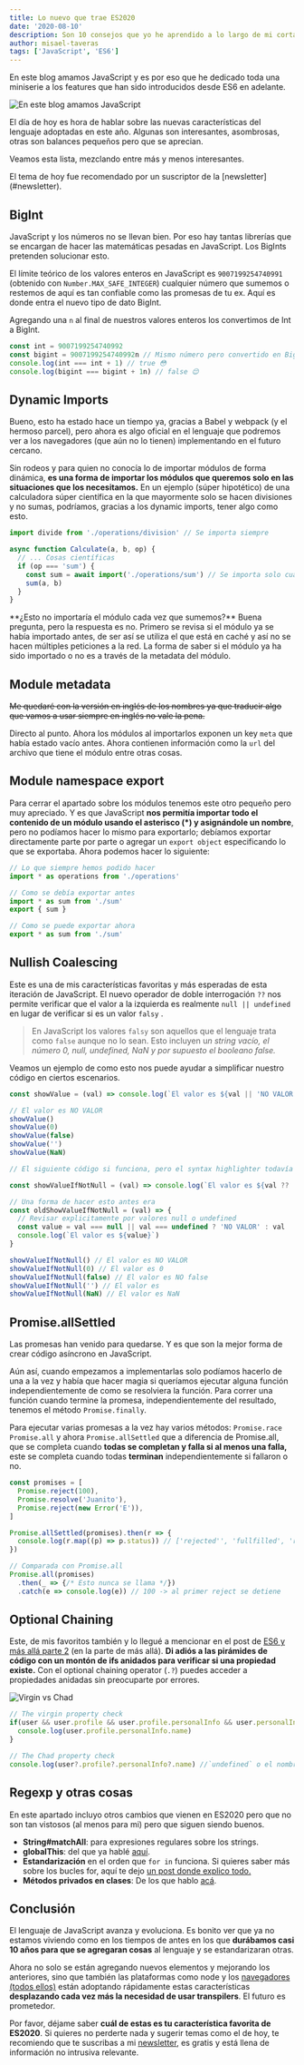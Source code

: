 ```yaml
---
title: Lo nuevo que trae ES2020
date: '2020-08-10'
description: Son 10 consejos que yo he aprendido a lo largo de mi corta vida pero que me falta ponerlas en práctica y que creo que podrían beneficiarte también y así me sirven a mi también de recordatorio.
author: misael-taveras
tags: ['JavaScript', 'ES6']
---
```


En este blog amamos JavaScript y es por eso que he dedicado toda una miniserie a los features que han sido introducidos desde ES6 en adelante.

![En este blog amamos JavaScript](../../../assets/posts/amamos-javascript.png)

El día de hoy es hora de hablar sobre las nuevas características del lenguaje adoptadas en este año. Algunas son interesantes, asombrosas, otras son balances pequeños pero que se aprecian.

Veamos esta lista, mezclando entre más y menos interesantes.

<Admonition type="disclaimer">
  El tema de hoy fue recomendado por un suscriptor de la [newsletter](#newsletter).
</Admonition>

## BigInt

JavaScript y los números no se llevan bien. Por eso hay tantas librerías que se encargan de hacer las matemáticas pesadas en JavaScript. Los BigInts pretenden solucionar esto.

El límite teórico de los valores enteros en JavaScript es `9007199254740991` (obtenido con `Number.MAX_SAFE_INTEGER`)  cualquier número que sumemos o restemos de aquí es tan confiable como las promesas de tu ex. Aquí es donde entra el nuevo tipo de dato BigInt. 

Agregando una `n` al final de nuestros valores enteros los convertimos de Int a BigInt.

```js
const int = 9007199254740992
const bigint = 9007199254740992n // Mismo número pero convertido en BigInt
console.log(int === int + 1) // true 😳
console.log(bigint === bigint + 1n) // false 😌
```

## Dynamic Imports

Bueno, esto ha estado hace un tiempo ya, gracias a Babel y webpack (y el hermoso parcel), pero ahora es algo oficial en el lenguaje que podremos ver a los navegadores (que aún no lo tienen) implementando en el futuro cercano.

Sin rodeos y para quien no conocía lo de importar módulos de forma dinámica, **es una forma de importar los módulos que queremos solo en las situaciones que los necesitamos.** En un ejemplo (súper hipotético) de una calculadora súper científica en la que mayormente solo se hacen divisiones y no sumas, podríamos, gracias a los dynamic imports, tener algo como esto.

```js
import divide from './operations/division' // Se importa siempre

async function Calculate(a, b, op) {
  // ... Cosas científicas
  if (op === 'sum') {
    const sum = await import('./operations/sum') // Se importa solo cuando se hace suma
    sum(a, b)
  }
}
```

<Admonition type="info">
  **¿Esto no importaría el módulo cada vez que sumemos?** Buena pregunta, pero la respuesta es no. Primero se revisa si el módulo ya se había importado antes, de ser así se utiliza el que está en caché y así no se hacen múltiples peticiones a la red. La forma de saber si el módulo ya ha sido importado o no es a través de la metadata del módulo.
</Admonition>

## Module metadata

~~Me quedaré con la versión en inglés de los nombres ya que traducir algo que vamos a usar siempre en inglés no vale la pena.~~

Directo al punto. Ahora los módulos al importarlos exponen un key `meta` que había estado vacío antes. Ahora contienen información como la `url` del archivo que tiene el módulo entre otras cosas.

## Module namespace export

Para cerrar el apartado sobre los módulos tenemos este otro pequeño pero muy apreciado. Y es que JavaScript **nos permitía importar todo el contenido de un módulo usando el asterisco (*) y asignándole un nombre**, pero no podíamos hacer lo mismo para exportarlo; debíamos exportar directamente parte por parte o agregar un `export object` especificando lo que se exportaba. Ahora podemos hacer lo siguiente:

```js
// Lo que siempre hemos podido hacer
import * as operations from './operations'

// Como se debía exportar antes
import * as sum from './sum'
export { sum }

// Como se puede exportar ahora
export * as sum from './sum'
```

## Nullish Coalescing

Este es una de mis características favoritas y más esperadas de esta iteración de JavaScript. El nuevo operador de doble interrogación `??` nos permite verificar que el valor a la izquierda es realmente `null || undefined` en lugar de verificar si es un valor `falsy` .

> En JavaScript los valores `falsy` son aquellos que el lenguaje trata como `false` aunque no lo sean. Esto incluyen u*n string vacío, el número 0, null, undefined, NaN y por supuesto el booleano false.*

Veamos un ejemplo de como esto nos puede ayudar a simplificar nuestro código en ciertos escenarios.

```js
const showValue = (val) => console.log(`El valor es ${val || 'NO VALOR'}`)

// El valor es NO VALOR
showValue()
showValue(0)
showValue(false)
showValue('')
showValue(NaN)

// El siguiente código si funciona, pero el syntax highlighter todavía no conoce esta sintaxis.

const showValueIfNotNull = (val) => console.log(`El valor es ${val ?? 'NO VALOR'}`)

// Una forma de hacer esto antes era
const oldShowValueIfNotNull = (val) => {
  // Revisar explicitamente por valores null o undefined
  const value = val === null || val === undefined ? 'NO VALOR' : val
  console.log(`El valor es ${value}`)
}

showValueIfNotNull() // El valor es NO VALOR
showValueIfNotNull(0) // El valor es 0
showValueIfNotNull(false) // El valor es NO false
showValueIfNotNull('') // El valor es
showValueIfNotNull(NaN) // El valor es NaN

```

## Promise.allSettled

Las promesas han venido para quedarse. Y es que son la mejor forma de crear código asíncrono en JavaScript.

Aún así, cuando empezamos a implementarlas solo podíamos hacerlo de una a la vez y había que hacer magia si queríamos ejecutar alguna función independientemente de como se resolviera la función. Para correr una función cuando termine la promesa, independientemente del resultado, tenemos el método `Promise.finally`.

Para ejecutar varias promesas a la vez hay varios métodos: `Promise.race` `Promise.all` y ahora `Promise.allSettled` que a diferencia de Promise.all, que se completa cuando **todas se completan y falla si al menos una falla,** este se completa cuando todas **terminan** independientemente si fallaron o no.

```js
const promises = [
  Promise.reject(100),
  Promise.resolve('Juanito'),
  Promise.reject(new Error('E')),
]

Promise.allSettled(promises).then(r => {
  console.log(r.map((p) => p.status)) // ['rejected'', 'fullfilled', 'rejected']
})

// Comparada con Promise.all
Promise.all(promises)
  .then(_ => {/* Esto nunca se llama */})
  .catch(e => console.log(e)) // 100 -> al primer reject se detiene
```

## Optional Chaining

Este, de mis favoritos también y lo llegué a mencionar en el post de [ES6 y más allá parte 2](javascript-todo-lo-nuevo-desde-es6-hasta-hoy-parte-2#optional-chaining) (en la parte de más allá). **Di adiós a las pirámides de código con un montón de ifs anidados para verificar si una propiedad existe.** Con el optional chaining operator (`.?`) puedes acceder a propiedades anidadas sin preocuparte por errores.

![Virgin vs Chad](../../../assets/posts/virgin-vs-chad.png)

```js
// The virgin property check
if(user && user.profile && user.profile.personalInfo && user.personalInfo.name) {
  console.log(user.profile.personalInfo.name)
}

// The Chad property check
console.log(user?.profile?.personalInfo?.name) //`undefined` o el nombre del usuario
```

## Regexp y otras cosas

En este apartado incluyo otros cambios que vienen en ES2020 pero que no son tan vistosos (al menos para mi) pero que siguen siendo buenos.

- **String#matchAll**: para expresiones regulares sobre los strings.
- **globalThis**: del que ya hablé [aquí](javascript-todo-lo-nuevo-desde-es6-hasta-hoy-parte-2#otras-cosas-para-el-futuro-de-javascript).
- **Estandarización** en el orden que `for in` funciona. Si quieres saber más sobre los bucles for, aquí te dejo [un post donde explico todo.](domina-todos-los-bucles-for-en-que-hay-en-java-script)
- **Métodos privados en clases**: De los que hablo [acá](javascript-todo-lo-nuevo-desde-es6-hasta-hoy-parte-2#metodos-estaticos-y-valores-privados-en-clases).

## Conclusión

El lenguaje de JavaScript avanza y evoluciona. Es bonito ver que ya no estamos viviendo como en los tiempos de antes en los que **durábamos casi 10 años para que se agregaran cosas** al lenguaje y se estandarizaran otras.

Ahora no solo se están agregando nuevos elementos y mejorando los anteriores, sino que también las plataformas como node y los [navegadores (todos ellos)](https://open.spotify.com/episode/0gq4CLCRwVUuwTXjmIHraM) están adoptando rápidamente estas características **desplazando cada vez más la necesidad de usar transpilers**. El futuro es prometedor.

Por favor, déjame saber **cuál de estas es tu característica favorita de ES2020**. Si quieres no perderte nada y sugerir temas como el de hoy, te recomiendo que te suscribas a mi [newsletter](#newsletter), es gratis y está llena de información no intrusiva relevante.
